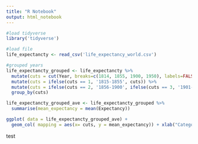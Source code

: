 ---
title: "R Notebook"
output: html_notebook
---

```{r}
#load tidyverse
library('tidyverse')
```

```{r}
#load file 
life_expectancty <- read_csv('life_expectancy_world.csv')
```

```{r}
#grouped years
life_expectancty_grouped <- life_expectancty %>%
  mutate(cuts = cut(Year, breaks=c(1814, 1855, 1900, 1950), labels=FALSE)) %>%
  mutate(cuts = ifelse(cuts == 1, '1815-1855', cuts)) %>%
  mutate(cuts = ifelse(cuts == 2, '1856-1900', ifelse(cuts == 3, '1901-1950', cuts)))%>%
  group_by(cuts)
```

```{r}
life_expectancty_grouped_ave <- life_expectancty_grouped %>%
  summarise(mean_expectancy = mean(Expectancy))
```

```{r}
ggplot( data = life_expectancty_grouped_ave) +
  geom_col( mapping = aes(x= cuts, y = mean_expectancy)) + xlab("Categories") + ylab("Expectancy") + ggtitle("Life expectancy per 50 years")
```
test